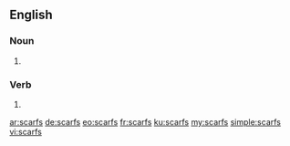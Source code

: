 ==English==

===Noun===
{{head|en|noun plural form}}

# {{plural of|scarf|lang=en}}

===Verb===
{{head|en|verb form}}

# {{en-third-person singular of|scarf}}

[[ar:scarfs]]
[[de:scarfs]]
[[eo:scarfs]]
[[fr:scarfs]]
[[ku:scarfs]]
[[my:scarfs]]
[[simple:scarfs]]
[[vi:scarfs]]